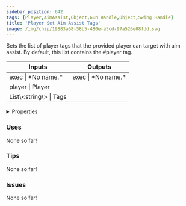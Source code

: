 ```yaml
---
sidebar_position: 642
tags: [Player,AimAssist,Object,Gun Handle,Object,Swing Handle]
title: 'Player Set Aim Assist Tags'
image: /img/chip/19883a68-58b5-480e-a5cd-97a526e08fdd.svg
---
```


Sets the list of player tags that the provided player can target with aim assist.
By default, this list contains the #player tag.



<IChip uuid="19883a68-58b5-480e-a5cd-97a526e08fdd"/>

<table><thead><tr><th>Inputs</th><th>Outputs</th></tr></thead><tbody><tr><td>exec | *No name.*</td><td>exec | *No name.*</td></tr><tr><td>player | Player</td><td /></tr><tr><td>List\&lt;string\&gt; | Tags</td><td /></tr></tbody></table>

<details>
  <summary>Properties</summary>
  <div>
    <div>
    <table>
      <tbody>
        <tr>
          <td>Is beta required?</td>
          <td>No</td>
        </tr>
        <tr>
          <td>Is chip a trolling risk?</td>
          <td>No</td>
        </tr>
        <tr>
          <td>Is chip a role assignment risk?</td>
          <td>No</td>
        </tr>
        <tr>
          <td>Chip UUID</td>
          <td>19883a68-58b5-480e-a5cd-97a526e08fdd</td>
        </tr>
        <tr>
          <td>Room availability</td>
          <td>Available everywhere</td>
        </tr>
      </tbody>
    </table>
    </div>
  </div>
</details>

### Uses

None so far!

### Tips

None so far!

### Issues

None so far!